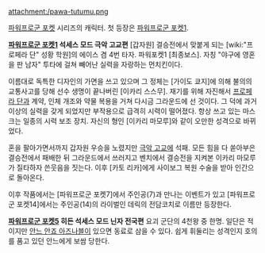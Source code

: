 attachment:/pawa-tutumu.png

[[파워프로군 포켓]] 시리즈의 캐릭터. 첫 등장은 [[파워프로군 포켓1]].


'''[[파워프로군 포켓1]] 석세스 모드 극악 고교편'''
[갑자원] 결승전에서 맞붙게 되는 [wiki:"프로페라 단" 성황 학원]의 에이스 겸 4번 타자. 파워포켓1 [최종보스]. 자칭 "야구에 영혼을 판 남자" 투타에 걸쳐 빼어난 실력을 자랑하는 먼치킨이다.

이름대로 독특한 디자인의 가면을 쓰고 있으며 그 정체는 [가이도 쿄지]에 의해 불의의 교통사고를 당해 선수 생명이 끝나버린 [이카리 스스무]. 재기를 위해 자진해서 [[프로페라 단]]과 계약, 인체 개조와 약물 복용을 거쳐 다시금 그라운드에 선 것이다. 그 덕에 과거 이상의 실력을 갖게 되었지만 부작용으로 급격히 시력이 떨어졌다. 항상 쓰고 있는 마스크는 일종의 시력 보조 장치. 자신의 형인 [이카리 마모루]와 같이 오만한 성격으로 바뀌었다.

혼을 팔아가면서까지 갑자원 우승을 노렸지만 [[극악 고교]]에 석패. 모든 힘을 다 쏟아부은 결승전에서 패배한 뒤 그라운드에서 쓰러지고 벤치에서 결승전을 지켜본 이카리 마모루가 질타하자 쓴웃음을 짓는다. 이후 [카토 리카]에게 사이보그 복원 수술을 받아 인간으로 돌아온다.

이후 작품에서는 [파워프로군 포켓7]에서 주인공(7)과 만나는 이벤트가 있고 [파워프로군 포켓14]에서는 주인공(14)의 라이벌인 데릭의 전담코치로 이름만 등장한다.


'''[[파워프로군 포켓5]] 히든 석세스 모드 닌자 전국편'''
요괴 군단의 4천왕 중 한명. 일단은 적이지만 [[안느 안죠 아즈나블]]이 있으면 동료로 삼을 수 있다. 쉽게 휘둘리는 성격인지 호의를 품고 있던 안느에게 보쌈 당한다.
